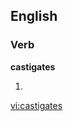 
==English==

===Verb===
'''castigates'''

# {{third-person singular of|[[castigate]]}}

[[vi:castigates]]